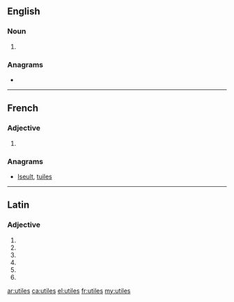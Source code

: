{{also|útiles}}
==English==

===Noun===
{{head|en|noun plural form}}

# {{plural of|utile|lang=en}}

===Anagrams===
* {{l|en|Iseult}}

----

==French==

===Adjective===
{{fr-adj-form}}

# {{plural of|utile|lang=fr}}

===Anagrams===
* [[Iseult#French|Iseult]], [[tuiles#French|tuiles]]

----

==Latin==

===Adjective===
{{la-adj-form|ūtilēs}}

# {{inflection of|ūtilis||nom|m|p|lang=la}}
# {{inflection of|ūtilis||nom|f|p|lang=la}}
# {{inflection of|ūtilis||acc|m|p|lang=la}}
# {{inflection of|ūtilis||acc|f|p|lang=la}}
# {{inflection of|ūtilis||voc|m|p|lang=la}}
# {{inflection of|ūtilis||voc|f|p|lang=la}}

[[ar:utiles]]
[[ca:utiles]]
[[el:utiles]]
[[fr:utiles]]
[[my:utiles]]